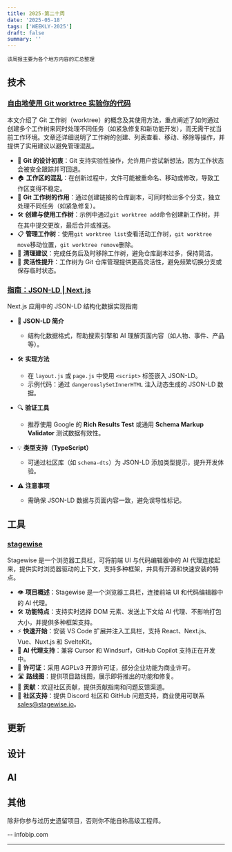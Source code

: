 ```yaml
---
title: 2025-第二十周
date: '2025-05-18'
tags: ['WEEKLY-2025']
draft: false
summary: ''
---
```


`该周报主要为各个地方内容的汇总整理`

<TOCInlineWithSticky toc={props.toc} />

## 技术

### [自由地使用 Git worktree 实验你的代码](https://opensource.com/article/21/4/git-worktree)

本文介绍了 Git 工作树（worktree）的概念及其使用方法，重点阐述了如何通过创建多个工作树来同时处理不同任务（如紧急修复和新功能开发），而无需干扰当前工作环境。文章还详细说明了工作树的创建、列表查看、移动、移除等操作，并提供了实用建议以避免管理混乱。  

- 🔄 **Git 的设计初衷**：Git 支持实验性操作，允许用户尝试新想法，因为工作状态会被安全跟踪并可回退。  
- 🏠 **工作区的混乱**：在创新过程中，文件可能被重命名、移动或修改，导致工作区变得不稳定。  
- 🌳 **Git 工作树的作用**：通过创建链接的仓库副本，可同时检出多个分支，独立处理不同任务（如紧急修复）。  
- 🛠️ **创建与使用工作树**：示例中通过`git worktree add`命令创建新工作树，并在其中提交更改，最后合并或推送。  
- 📋 **管理工作树**：使用`git worktree list`查看活动工作树，`git worktree move`移动位置，`git worktree remove`删除。  
- 🧹 **清理建议**：完成任务后及时移除工作树，避免仓库副本过多，保持简洁。  
- 🚀 **灵活性提升**：工作树为 Git 仓库管理提供更高灵活性，避免频繁切换分支或保存临时状态。  

### [指南：JSON-LD | Next.js](https://nextjs.org/docs/app/guides/json-ld)

Next.js 应用中的 JSON-LD 结构化数据实现指南  

- 📜 **JSON-LD 简介**  
  - 结构化数据格式，帮助搜索引擎和 AI 理解页面内容（如人物、事件、产品等）。  

- 🛠️ **实现方法**  
  - 在 `layout.js` 或 `page.js` 中使用 `<script>` 标签嵌入 JSON-LD。  
  - 示例代码：通过 `dangerouslySetInnerHTML` 注入动态生成的 JSON-LD 数据。  

- 🔍 **验证工具**  
  - 推荐使用 Google 的 **Rich Results Test** 或通用 **Schema Markup Validator** 测试数据有效性。  

- 💡 **类型支持（TypeScript）**  
  - 可通过社区库（如 `schema-dts`）为 JSON-LD 添加类型提示，提升开发体验。  

- ⚠️ **注意事项**  
  - 需确保 JSON-LD 数据与页面内容一致，避免误导性标记。  

## 工具

### [stagewise](https://github.com/stagewise-io/stagewise)

Stagewise 是一个浏览器工具栏，可将前端 UI 与代码编辑器中的 AI 代理连接起来，提供实时浏览器驱动的上下文，支持多种框架，并具有开源和快速安装的特点。

- 👁️ **项目概述**：Stagewise 是一个浏览器工具栏，连接前端 UI 和代码编辑器中的 AI 代理。
- 🛠️ **功能特点**：支持实时选择 DOM 元素、发送上下文给 AI 代理、不影响打包大小，并提供多种框架支持。
- ⚡ **快速开始**：安装 VS Code 扩展并注入工具栏，支持 React、Next.js、Vue、Nuxt.js 和 SvelteKit。
- 🤖 **AI 代理支持**：兼容 Cursor 和 Windsurf，GitHub Copilot 支持正在开发中。
- 📜 **许可证**：采用 AGPLv3 开源许可证，部分企业功能为商业许可。
- 🛣️ **路线图**：提供项目路线图，展示即将推出的功能和修复。
- 🤝 **贡献**：欢迎社区贡献，提供贡献指南和问题反馈渠道。
- 💬 **社区支持**：提供 Discord 社区和 GitHub 问题支持，商业使用可联系 sales@stagewise.io。

## 更新

## 设计

## AI

## 其他

除非你参与过历史遗留项目，否则你不能自称高级工程师。

-- infobip.com

---